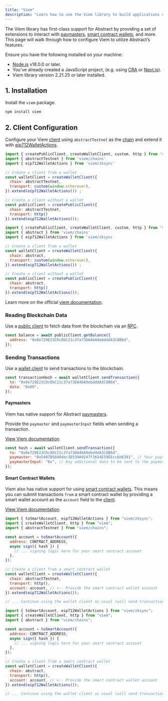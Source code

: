 ```yaml
---
title: "Viem"
description: "Learn how to use the Viem library to build applications on Abstract."
---
```


The Viem library has first-class support for Abstract by providing a set of
extensions to interact with [paymasters](/how-abstract-works/native-account-abstraction/paymasters),
[smart contract wallets](/how-abstract-works/native-account-abstraction/smart-contract-wallets), and more.
This page will walk through how to configure Viem to utilize Abstract&rsquo;s features.

<Accordion title="Prerequisites">
  Ensure you have the following installed on your machine:

- [Node.js](https://nodejs.org/en/download/) v18.0.0 or later.
- You&rsquo;ve already created a JavaScript project,
  (e.g. using [CRA](https://create-react-app.dev/) or [Next.js](https://nextjs.org/)).
- Viem library version 2.21.25 or later installed.

</Accordion>

## 1. Installation

Install the `viem` package.

```bash
npm install viem
```

## 2. Client Configuration

Configure your Viem [client](https://viem.sh/zksync/client) using `abstractTestnet`
as the [chain](https://viem.sh/zksync/chains) and extend it with
[eip712WalletActions](https://viem.sh/zksync/client#eip712walletactions).

<CodeGroup>

```javascript Testnet
import { createPublicClient, createWalletClient, custom, http } from 'viem'
import { abstractTestnet } from 'viem/chains'
import { eip712WalletActions } from 'viem/zksync'

// Create a client from a wallet
const walletClient = createWalletClient({
  chain: abstractTestnet,
  transport: custom(window.ethereum!),
}).extend(eip712WalletActions()) ;

// Create a client without a wallet
const publicClient = createPublicClient({
  chain: abstractTestnet,
  transport: http()
}).extend(eip712WalletActions());
```

```javascript Mainnet
import { createPublicClient, createWalletClient, custom, http } from 'viem'
import { abstract } from 'viem/chains'
import { eip712WalletActions } from 'viem/zksync

// Create a client from a wallet
const walletClient = createWalletClient({
  chain: abstract,
  transport: custom(window.ethereum!),
}).extend(eip712WalletActions()) ;

// Create a client without a wallet
const publicClient = createPublicClient({
  chain: abstract,
  transport: http()
}).extend(eip712WalletActions());
```

</CodeGroup>

Learn more on the official [viem documentation](https://viem.sh/zksync).

### Reading Blockchain Data

Use a [public client](https://viem.sh/docs/clients/public)
to fetch data from the blockchain via an [RPC](/connect-to-abstract).

```javascript
const balance = await publicClient.getBalance({
  address: "0x8e729E23CDc8bC21c37a73DA4bA9ebdddA3C8B6d",
});
```

### Sending Transactions

Use a [wallet client](https://viem.sh/docs/clients/wallet)
to send transactions to the blockchain.

```javascript
const transactionHash = await walletClient.sendTransaction({
  to: "0x8e729E23CDc8bC21c37a73DA4bA9ebdddA3C8B6d",
  data: "0x69",
});
```

#### Paymasters

Viem has native support for Abstract [paymasters](/how-abstract-works/native-account-abstraction/paymasters).

Provide the `paymaster` and `paymasterInput` fields when sending a transaction.

[View Viem documentation](https://viem.sh/zksync#2-use-actions).

```javascript
const hash = await walletClient.sendTransaction({
  to: "0x8e729E23CDc8bC21c37a73DA4bA9ebdddA3C8B6d",
  paymaster: "0x5407B5040dec3D339A9247f3654E59EEccbb6391", // Your paymaster contract address
  paymasterInput: "0x", // Any additional data to be sent to the paymaster
});
```

#### Smart Contract Wallets

Viem also has native support for using [smart contract wallets](/how-abstract-works/native-account-abstraction/smart-contract-wallets).
This means you can submit transactions `from` a smart contract wallet by providing
a smart wallet account as the `account` field to the [client](#client-configuration).

[View Viem documentation](https://viem.sh/zksync/accounts/toSmartAccount).

<CodeGroup>

```javascript Testnet
import { toSmartAccount, eip712WalletActions } from "viem/zksync";
import { createWalletClient, http } from "viem";
import { abstractTestnet } from "viem/chains";

const account = toSmartAccount({
  address: CONTRACT_ADDRESS,
  async sign({ hash }) {
    // ... signing logic here for your smart contract account
  },
});

// Create a client from a smart contract wallet
const walletClient = createWalletClient({
  chain: abstractTestnet,
  transport: http(),
  account: account, // <-- Provide the smart contract wallet account
}).extend(eip712WalletActions());

// ... Continue using the wallet client as usual (will send transactions from the smart contract wallet)
```

```javascript Mainnet
import { toSmartAccount, eip712WalletActions } from "viem/zksync";
import { createWalletClient, http } from "viem";
import { abstract } from "viem/chains";

const account = toSmartAccount({
  address: CONTRACT_ADDRESS,
  async sign({ hash }) {
    // ... signing logic here for your smart contract account
  },
});

// Create a client from a smart contract wallet
const walletClient = createWalletClient({
  chain: abstract,
  transport: http(),
  account: account, // <-- Provide the smart contract wallet account
}).extend(eip712WalletActions());

// ... Continue using the wallet client as usual (will send transactions from the smart contract wallet)
```

</CodeGroup>
